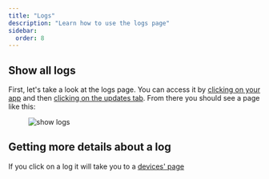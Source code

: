 ```yaml
---
title: "Logs"
description: "Learn how to use the logs page"
sidebar:
  order: 8
---
```


## Show all logs
First, let's take a look at the logs page. You can access it by [clicking on your app](/docs/webapp/main-page) and then [clicking on the updates tab](/docs/webapp/main-app-page).
From there you should see a page like this:

<figure><img style="margin-left: auto; margin-right: auto" src="/logs.webp" alt="show logs" /><figcaption></figcaption></figure>

## Getting more details about a log

If you click on a log it will take you to a [devices' page](/docs/webapp/devices/)

